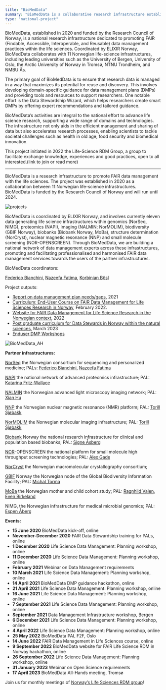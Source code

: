 ```yaml
---
title: "BioMedData"
summary: "BioMedData is a collaborative research infrastructure established in 2020 to promote FAIR data management within the life sciences in Norway. Coordinated by ELIXIR Norway, this initiative involves 11 Norwegian life-science infrastructures and aims to enhance the accessibility and reuse of research data, fostering advancements in health and biomedical research."
type: "national-project"
---
```


BioMedData, established in 2020 and funded by the Research Council of Norway, is a national research infrastructure dedicated to promoting FAIR (Findable, Accessible, Interoperable, and Reusable) data management practices within the life sciences. Coordinated by ELIXIR Norway, BioMedData collaborates with 11 Norwegian life-science infrastructures, including leading universities such as the University of Bergen, University of Oslo, the Arctic University of Norway in Tromsø, NTNU Trondheim, and NMBU Ås.

The primary goal of BioMedData is to ensure that research data is managed in a way that maximizes its potential for reuse and discovery. This involves developing domain-specific guidance for data management plans (DMPs) and providing tools and resources to support researchers. One notable effort is the Data Stewardship Wizard, which helps researchers create smart DMPs by offering expert recommendations and tailored guidance.

BioMedData’s activities are integral to the national effort to advance life science research, supporting a wide range of domains and technologies. The infrastructure not only aids in the efficient management and sharing of data but also accelerates research processes, enabling scientists to tackle societal challenges such as health in old age, food security and biomedical innovation.

This project initiated in 2022 the Life-Science RDM Group, a group to facilitate exchange knowledge, experiences and good practices, open to all interested.(link to join or read more)

---

BioMedData is a research infrastructure to promote FAIR data management with the life sciences. The project was established in 2020 as a collaboration between 11 Norwegian life-science infrastructures. BioMedData is funded by the Research Council of Norway and will run until 2024.

![projects](/elixir-no-webpages/assets/diverse/BioMedData_logo.png)

BioMedData is coordinated by ELIXIR Norway, and involves currently eleven data generating life science infrastructures within genomics (NorSeq, NIMG), proteomics (NAPI), imaging (NALMIN; NorMOLIM), biodiversity (GBIF Norway), biobanks (Biobank Norway, MoBa), structure determination (NorCryst), nuclear magnetic resonance (NNP) and small molecule screening (NOR-OPENSCREEN). Through BioMedData, we are building a national network of data management experts across these infrastructures, promoting and facilitating professionalised and harmonised FAIR data management services towards the users of the partner infrastructures.

BioMedData coordinators:

[Federico Bianchini](https://www.mn.uio.no/kjemi/english/people/aca/fredebi/), [Nazeefa Fatima](https://www.mn.uio.no/ifi/english/people/adm/nazeefaf/index.html), [Korbinian Bösl](https://www.uib.no/en/persons/Korbinian.Boesl)

Project outputs:
- [Report on data management plan needs/gaps](https://elixir.no/news/57/63/BioMedData-Report-on-data-management-plan-needsgapshttps://elixir-no.ds-wizard.org/projects/create/from-template), 2021
- [Curriculum: End-User Course on FAIR Data Management for Life Sciences Research in Norway](https://doi.org/10.5281/zenodo.6104400), February 2022.
- [Website for FAIR Data Management for Life Science Research in the Norwegian context](https://elixir.no/rdm-lookup/), 2022
- [Post graduate curriculum for Data Stewards in Norway within the natural sciences](https://doi.org/10.5281/zenodo.7689715), March 2023
- [Enduser DMP Workshops](https://elixir.no/doi.org/10.5281/zenodo.7140638)

![BioMedData_AH](/elixir-no-webpages/assets/diverse/BioMedData_AH_Welcome.png)

**Partner infrastructures:**

[NorSeq](https://www.norseq.org/) the Norwegian consortium for sequencing and personalized medicine; PALs: [Federico Bianchini](https://www.mn.uio.no/kjemi/english/people/aca/fredebi/), [Nazeefa Fatima](https://www.mn.uio.no/ifi/personer/vit/nazeefaf/index.html)

[NAPI](https://www.napi.uio.no/) the national network of advanced proteomics infrastructure; PAL: [Katarina Fritz-Wallace](https://www.uib.no/en/persons/Katarina.Fritz-Wallace)

[NALMIN](http://nalmin.no/) the Norwegian advanced light microscopy imaging network; PAL: [Xian Hu](https://www.med.uio.no/ncmm/english/people/adm/edna/)

[NNP](https://nmr.h.uib.no/) the Norwegian nuclear magnetic resonance (NMR) platform; PAL: [Torill Sjøbakk](https://www.ntnu.edu/employees/torill.sjobakk)

[NorMOLIM](https://normolim.w.uib.no/) the Norwegian molecular imaging infrastructure; PAL: [Torill Sjøbakk](https://www.ntnu.edu/employees/torill.sjobakk)

[Biobank](https://bbmri.no/) Norway the national research infrastructure for clinical and population based biobanks; PAL: [Signe Åsberg](https://www.ntnu.no/ansatte/signe.asberg)

[NOR](http://www.openscreen.no/)-OPENSCREEN the national platform for small molecule high throughput screening technologies; PAL: [Alex Gade](https://www.med.uio.no/ncmm/english/people/aca/alexga/index.html)

[NorCryst](https://www.gbif.no/) the Norwegian macromolecular crystallography consortium;

[GBIF](https://www.gbif.no/) Norway the Norwegian node of the Global Biodiversity Information Facility; PAL: [Michal Torma](https://www.nhm.uio.no/english/about/organization/research-collections/people/michato/)

[MoBa](https://www.fhi.no/en/studies/moba/) the Norwegian mother and child cohort study; PAL: [Ragnhild Valen](https://www.fhi.no/en/about/departments-and-centres/genetics-and-bioinformatics/ragnhild-valen/), [Even Birkeland](https://www.fhi.no/om/organisasjon/genetikk-og-bioinformatikk/even-birkeland/)

NIMG, the Norwegian infrastructure for medical microbial genomics; PAL: [Espen Åberg](https://uit.no/ansatte/espen.aberg)

**Events:**

- **15 June 2020** BioMedData kick-off, online
- **November-December 2020** FAIR Data Stewardship training for PALs, online
- **1 December 2020** Life Science Data Management: Planning workshop, online
- **11 December 2020** Life Science Data Management: Planning workshop, online
- **February 2021** Webinar on Data Management requirements
- **10 March 2021** Life Science Data Management: Planning workshop, online
- **14 April 2021** BioMedData DMP guidance hackathon, online
- **21 April 2021** Life Science Data Management: Planning workshop, online
- **16 June 2021** Life Science Data Management: Planning workshop, online
- **7 September 2021** Life Science Data Management: Planning workshop, online
- **September 2021** Data Management Infrastructure workshop, Bergen
- **6 December 2021** Life Science Data Management: Planning workshop, online
- **4 April 2022** Life Science Data Management: Planning workshop, online
- **25 May 2022** BioMedData PAL F2F, Oslo
- **14 June 2022** FAIR Data Management in Life Sciences course, online
- **9 September 2022** BioMedData website for FAIR Life Science RDM in Norway hackathon, online
- **26 September 2022** Life Science Data Management: Planning workshop, online
- **31 January 2023** Webinar on Open Science requirements
- **17 April 2023** BioMedData All-Hands meeting, Tromsø

Join us for monthly meetings of [Norway’s Life Sciences RDM group](../ls-rdm-group)!
